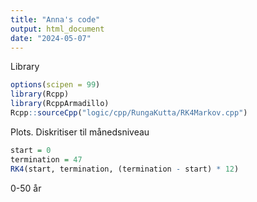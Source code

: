 ```yaml
---
title: "Anna's code"
output: html_document
date: "2024-05-07"
---
```

Library
```r
options(scipen = 99)
library(Rcpp)
library(RcppArmadillo)
Rcpp::sourceCpp("logic/cpp/RungaKutta/RK4Markov.cpp")
```

Plots. Diskritiser til månedsniveau
```r
start = 0
termination = 47
RK4(start, termination, (termination - start) * 12)
```

0-50 år
